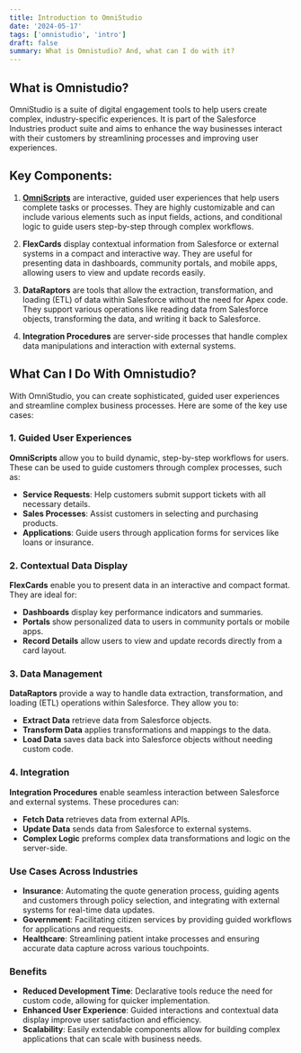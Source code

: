 ```yaml
---
title: Introduction to OmniStudio
date: '2024-05-17'
tags: ['omnistudio', 'intro']
draft: false
summary: What is Omnistudio? And, what can I do with it?
---
```


## What is Omnistudio?

OmniStudio is a suite of digital engagement tools to help users create complex, industry-specific experiences. It is part of the Salesforce Industries product suite and aims to enhance the way businesses interact with their customers by streamlining processes and improving user experiences.

## Key Components:

1. [**OmniScripts**](intro-to-omniscripts) are interactive, guided user experiences that help users complete tasks or processes. They are highly customizable and can include various elements such as input fields, actions, and conditional logic to guide users step-by-step through complex workflows.

2. **FlexCards** display contextual information from Salesforce or external systems in a compact and interactive way. They are useful for presenting data in dashboards, community portals, and mobile apps, allowing users to view and update records easily.

3. **DataRaptors** are tools that allow the extraction, transformation, and loading (ETL) of data within Salesforce without the need for Apex code. They support various operations like reading data from Salesforce objects, transforming the data, and writing it back to Salesforce.

4. **Integration Procedures** are server-side processes that handle complex data manipulations and interaction with external systems.

## What Can I Do With Omnistudio?

With OmniStudio, you can create sophisticated, guided user experiences and streamline complex business processes. Here are some of the key use cases:

### 1. Guided User Experiences

**OmniScripts** allow you to build dynamic, step-by-step workflows for users. These can be used to guide customers through complex processes, such as:

- **Service Requests**: Help customers submit support tickets with all necessary details.
- **Sales Processes**: Assist customers in selecting and purchasing products.
- **Applications**: Guide users through application forms for services like loans or insurance.

### 2. Contextual Data Display

**FlexCards** enable you to present data in an interactive and compact format. They are ideal for:

- **Dashboards** display key performance indicators and summaries.
- **Portals** show personalized data to users in community portals or mobile apps.
- **Record Details** allow users to view and update records directly from a card layout.

### 3. Data Management

**DataRaptors** provide a way to handle data extraction, transformation, and loading (ETL) operations within Salesforce. They allow you to:

- **Extract Data** retrieve data from Salesforce objects.
- **Transform Data** applies transformations and mappings to the data.
- **Load Data** saves data back into Salesforce objects without needing custom code.

### 4. Integration

**Integration Procedures** enable seamless interaction between Salesforce and external systems. These procedures can:

- **Fetch Data** retrieves data from external APIs.
- **Update Data** sends data from Salesforce to external systems.
- **Complex Logic** preforms complex data transformations and logic on the server-side.

### Use Cases Across Industries

- **Insurance**: Automating the quote generation process, guiding agents and customers through policy selection, and integrating with external systems for real-time data updates.
- **Government**: Facilitating citizen services by providing guided workflows for applications and requests.
- **Healthcare**: Streamlining patient intake processes and ensuring accurate data capture across various touchpoints.

### Benefits

- **Reduced Development Time**: Declarative tools reduce the need for custom code, allowing for quicker implementation.
- **Enhanced User Experience**: Guided interactions and contextual data display improve user satisfaction and efficiency.
- **Scalability**: Easily extendable components allow for building complex applications that can scale with business needs.

